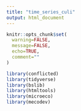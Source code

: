 ```yaml
---
title: "time_series_culi"
output: html_document
---
```


```r
knitr::opts_chunk$set(
  warning=FALSE,
  message=FALSE,
  echo=TRUE,
  comment=""
)

library(conflicted)
library(tidyverse)
library(bslib)
library(htmltools)
library(microeco)
library(mecodev)
```

